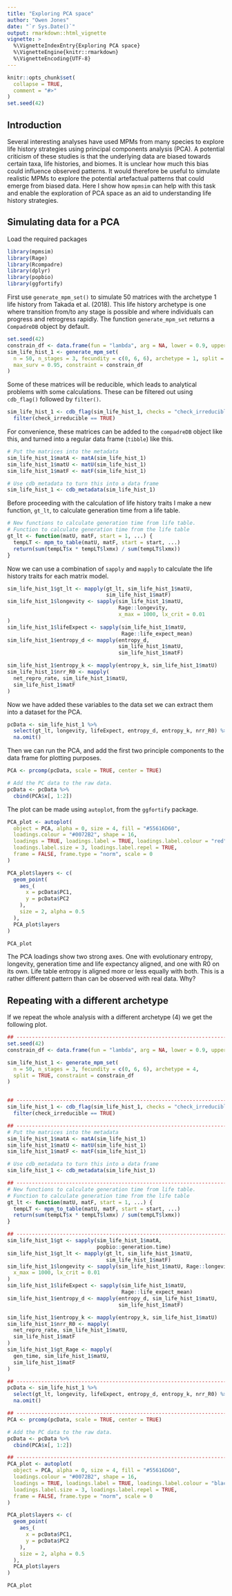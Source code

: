 ```yaml
---
title: "Exploring PCA space"
author: "Owen Jones"
date: "`r Sys.Date()`"
output: rmarkdown::html_vignette
vignette: >
  %\VignetteIndexEntry{Exploring PCA space}
  %\VignetteEngine{knitr::rmarkdown}
  %\VignetteEncoding{UTF-8}
---
```


```r
knitr::opts_chunk$set(
  collapse = TRUE,
  comment = "#>"
)
set.seed(42)
```

## Introduction 

Several interesting analyses have used MPMs from many species to explore life history strategies using principal components analysis (PCA). A potential criticism of these studies is that the underlying data are biased towards certain taxa, life histories, and biomes. It is unclear how much this bias could influence observed patterns. It would therefore be useful to simulate realistic MPMs to explore the potential artefactual patterns that could emerge from biased data. Here I show how `mpmsim` can help with this task and enable the exploration of PCA space as an aid to understanding life history strategies.


## Simulating data for a PCA

Load the required packages
```r
library(mpmsim)
library(Rage)
library(Rcompadre)
library(dplyr)
library(popbio)
library(ggfortify)
```

First use `generate_mpm_set()` to simulate 50 matrices with the archetype 1 life history from Takada et al. (2018). This life history archetype is one where transition from/to any stage is possible and where individuals can progress and retrogress rapidly. The function `generate_mpm_set` returns a `CompadreDB` object by default.

```r
set.seed(42)
constrain_df <- data.frame(fun = "lambda", arg = NA, lower = 0.9, upper = 1.1)
sim_life_hist_1 <- generate_mpm_set(
  n = 50, n_stages = 3, fecundity = c(0, 6, 6), archetype = 1, split = TRUE,
  max_surv = 0.95, constraint = constrain_df
)
```

Some of these matrices will be reducible, which leads to analytical problems with some calculations. These can be filtered out using `cdb_flag()` followed by `filter()`.

```r
sim_life_hist_1 <- cdb_flag(sim_life_hist_1, checks = "check_irreducible") %>%
  filter(check_irreducible == TRUE)
```

For convenience, these matrices can be added to the `compadreDB` object like this, and turned into a regular data frame (`tibble`) like this.

```r
# Put the matrices into the metadata
sim_life_hist_1$matA <- matA(sim_life_hist_1)
sim_life_hist_1$matU <- matU(sim_life_hist_1)
sim_life_hist_1$matF <- matF(sim_life_hist_1)

# Use cdb_metadata to turn this into a data frame
sim_life_hist_1 <- cdb_metadata(sim_life_hist_1)
```

Before proceeding with the calculation of life history traits I make a new function, `gt_lt`, to calculate generation time from a life table.

```r
# New functions to calculate generation time from life table.
# Function to calculate generation time from the life table
gt_lt <- function(matU, matF, start = 1, ...) {
  tempLT <- mpm_to_table(matU, matF, start = start, ...)
  return(sum(tempLT$x * tempLT$lxmx) / sum(tempLT$lxmx))
}
```

Now we can use a combination of `sapply` and `mapply` to calculate the life history traits for each matrix model.

```r
sim_life_hist_1$gt_lt <- mapply(gt_lt, sim_life_hist_1$matU,
                                sim_life_hist_1$matF)
sim_life_hist_1$longevity <- sapply(sim_life_hist_1$matU,
                                    Rage::longevity,
                                    x_max = 1000, lx_crit = 0.01
)
sim_life_hist_1$lifeExpect <- sapply(sim_life_hist_1$matU,
                                     Rage::life_expect_mean)
sim_life_hist_1$entropy_d <- mapply(entropy_d,
                                    sim_life_hist_1$matU,
                                    sim_life_hist_1$matF)

sim_life_hist_1$entropy_k <- mapply(entropy_k, sim_life_hist_1$matU)
sim_life_hist_1$nrr_R0 <- mapply(
  net_repro_rate, sim_life_hist_1$matU,
  sim_life_hist_1$matF
)
```


Now we have added these variables to the data set we can extract them into a dataset for the PCA.

```r
pcData <- sim_life_hist_1 %>%
  select(gt_lt, longevity, lifeExpect, entropy_d, entropy_k, nrr_R0) %>%
  na.omit()
```

Then we can run the PCA, and add the first two principle components to the data frame for plotting purposes.

```r
PCA <- prcomp(pcData, scale = TRUE, center = TRUE)

# Add the PC data to the raw data.
pcData <- pcData %>%
  cbind(PCA$x[, 1:2])
```

The plot can be made using `autoplot`, from the `ggfortify` package.

```r
PCA_plot <- autoplot(
  object = PCA, alpha = 0, size = 4, fill = "#55616D60",
  loadings.colour = "#0072B2", shape = 16,
  loadings = TRUE, loadings.label = TRUE, loadings.label.colour = "red",
  loadings.label.size = 3, loadings.label.repel = TRUE,
  frame = FALSE, frame.type = "norm", scale = 0
)

PCA_plot$layers <- c(
  geom_point(
    aes_(
      x = pcData$PC1,
      y = pcData$PC2
    ),
    size = 2, alpha = 0.5
  ),
  PCA_plot$layers
)

PCA_plot
```

The PCA loadings show two strong axes. One with evolutionary entropy, longevity, generation time and life expectancy aligned, and one with R0 on its own. Life table entropy is aligned more or less equally with both. This is a rather different pattern than can be observed with real data. Why?

## Repeating with a different archetype

If we repeat the whole analysis with a different archetype (4) we get the following plot.

```r
## -----------------------------------------------------------------------------
set.seed(42)
constrain_df <- data.frame(fun = "lambda", arg = NA, lower = 0.9, upper = 1.1)

sim_life_hist_1 <- generate_mpm_set(
  n = 50, n_stages = 3, fecundity = c(0, 6, 6), archetype = 4,
  split = TRUE, constraint = constrain_df
)


## -----------------------------------------------------------------------------
sim_life_hist_1 <- cdb_flag(sim_life_hist_1, checks = "check_irreducible") %>%
  filter(check_irreducible == TRUE)

## -----------------------------------------------------------------------------
# Put the matrices into the metadata
sim_life_hist_1$matA <- matA(sim_life_hist_1)
sim_life_hist_1$matU <- matU(sim_life_hist_1)
sim_life_hist_1$matF <- matF(sim_life_hist_1)

# Use cdb_metadata to turn this into a data frame
sim_life_hist_1 <- cdb_metadata(sim_life_hist_1)

## -----------------------------------------------------------------------------
# New functions to calculate generation time from life table.
# Function to calculate generation time from the life table
gt_lt <- function(matU, matF, start = 1, ...) {
  tempLT <- mpm_to_table(matU, matF, start = start, ...)
  return(sum(tempLT$x * tempLT$lxmx) / sum(tempLT$lxmx))
}

## -----------------------------------------------------------------------------
sim_life_hist_1$gt <- sapply(sim_life_hist_1$matA,
                             popbio::generation.time)
sim_life_hist_1$gt_lt <- mapply(gt_lt, sim_life_hist_1$matU,
                                sim_life_hist_1$matF)
sim_life_hist_1$longevity <- sapply(sim_life_hist_1$matU, Rage::longevity,
  x_max = 1000, lx_crit = 0.01
)
sim_life_hist_1$lifeExpect <- sapply(sim_life_hist_1$matU,
                                     Rage::life_expect_mean)
sim_life_hist_1$entropy_d <- mapply(entropy_d, sim_life_hist_1$matU,
                                    sim_life_hist_1$matF)

sim_life_hist_1$entropy_k <- mapply(entropy_k, sim_life_hist_1$matU)
sim_life_hist_1$nrr_R0 <- mapply(
  net_repro_rate, sim_life_hist_1$matU,
  sim_life_hist_1$matF
)
sim_life_hist_1$gt_Rage <- mapply(
  gen_time, sim_life_hist_1$matU,
  sim_life_hist_1$matF
)

## -----------------------------------------------------------------------------
pcData <- sim_life_hist_1 %>%
  select(gt_lt, longevity, lifeExpect, entropy_d, entropy_k, nrr_R0) %>%
  na.omit()

## -----------------------------------------------------------------------------
PCA <- prcomp(pcData, scale = TRUE, center = TRUE)

# Add the PC data to the raw data.
pcData <- pcData %>%
  cbind(PCA$x[, 1:2])

## -----------------------------------------------------------------------------
PCA_plot <- autoplot(
  object = PCA, alpha = 0, size = 4, fill = "#55616D60",
  loadings.colour = "#0072B2", shape = 16,
  loadings = TRUE, loadings.label = TRUE, loadings.label.colour = "black",
  loadings.label.size = 3, loadings.label.repel = TRUE,
  frame = FALSE, frame.type = "norm", scale = 0
)

PCA_plot$layers <- c(
  geom_point(
    aes_(
      x = pcData$PC1,
      y = pcData$PC2
    ),
    size = 2, alpha = 0.5
  ),
  PCA_plot$layers
)

PCA_plot
```
